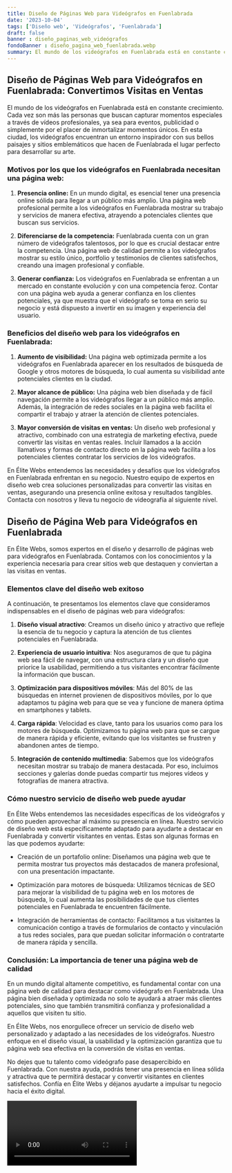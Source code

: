 ```yaml
---
title: Diseño de Páginas Web para Videógrafos en Fuenlabrada
date: '2023-10-04'
tags: ['Diseño web', 'Videógrafos', 'Fuenlabrada']
draft: false
banner : diseño_paginas_web_videógrafos
fondoBanner : diseño_pagina_web_fuenlabrada.webp
summary: El mundo de los videógrafos en Fuenlabrada está en constante crecimiento. Cada vez son más las personas que buscan capturar momentos especiales a través de vídeos profesionales, ya sea para eventos, publicidad o simplemente por el placer de inmortalizar momentos únicos. En esta ciudad, los videógrafos encuentran un entorno inspirador con sus bellos paisajes y sitios emblemáticos que hacen de Fuenlabrada el lugar perfecto para desarrollar su arte.
---
```


## Diseño de Páginas Web para Videógrafos en Fuenlabrada: Convertimos Visitas en Ventas

El mundo de los videógrafos en Fuenlabrada está en constante crecimiento. Cada vez son más las personas que buscan capturar momentos especiales a través de vídeos profesionales, ya sea para eventos, publicidad o simplemente por el placer de inmortalizar momentos únicos. En esta ciudad, los videógrafos encuentran un entorno inspirador con sus bellos paisajes y sitios emblemáticos que hacen de Fuenlabrada el lugar perfecto para desarrollar su arte.

### Motivos por los que los videógrafos en Fuenlabrada necesitan una página web:

1. **Presencia online:** En un mundo digital, es esencial tener una presencia online sólida para llegar a un público más amplio. Una página web profesional permite a los videógrafos en Fuenlabrada mostrar su trabajo y servicios de manera efectiva, atrayendo a potenciales clientes que buscan sus servicios.

2. **Diferenciarse de la competencia:** Fuenlabrada cuenta con un gran número de videógrafos talentosos, por lo que es crucial destacar entre la competencia. Una página web de calidad permite a los videógrafos mostrar su estilo único, portfolio y testimonios de clientes satisfechos, creando una imagen profesional y confiable.

3. **Generar confianza:** Los videógrafos en Fuenlabrada se enfrentan a un mercado en constante evolución y con una competencia feroz. Contar con una página web ayuda a generar confianza en los clientes potenciales, ya que muestra que el videógrafo se toma en serio su negocio y está dispuesto a invertir en su imagen y experiencia del usuario.

### Beneficios del diseño web para los videógrafos en Fuenlabrada:

1. **Aumento de visibilidad:** Una página web optimizada permite a los videógrafos en Fuenlabrada aparecer en los resultados de búsqueda de Google y otros motores de búsqueda, lo cual aumenta su visibilidad ante potenciales clientes en la ciudad.

2. **Mayor alcance de público:** Una página web bien diseñada y de fácil navegación permite a los videógrafos llegar a un público más amplio. Además, la integración de redes sociales en la página web facilita el compartir el trabajo y atraer la atención de clientes potenciales.

3. **Mayor conversión de visitas en ventas:** Un diseño web profesional y atractivo, combinado con una estrategia de marketing efectiva, puede convertir las visitas en ventas reales. Incluir llamados a la acción llamativos y formas de contacto directo en la página web facilita a los potenciales clientes contratar los servicios de los videógrafos.

En Élite Webs entendemos las necesidades y desafíos que los videógrafos en Fuenlabrada enfrentan en su negocio. Nuestro equipo de expertos en diseño web crea soluciones personalizadas para convertir las visitas en ventas, asegurando una presencia online exitosa y resultados tangibles. Contacta con nosotros y lleva tu negocio de videografía al siguiente nivel.

<GifSeo />

<Cta />

## Diseño de Página Web para Videógrafos en Fuenlabrada

En Élite Webs, somos expertos en el diseño y desarrollo de páginas web para videógrafos en Fuenlabrada. Contamos con los conocimientos y la experiencia necesaria para crear sitios web que destaquen y conviertan a las visitas en ventas. 

### Elementos clave del diseño web exitoso

A continuación, te presentamos los elementos clave que consideramos indispensables en el diseño de páginas web para videógrafos:

1. **Diseño visual atractivo**: Creamos un diseño único y atractivo que refleje la esencia de tu negocio y captura la atención de tus clientes potenciales en Fuenlabrada.

2. **Experiencia de usuario intuitiva**: Nos aseguramos de que tu página web sea fácil de navegar, con una estructura clara y un diseño que priorice la usabilidad, permitiendo a tus visitantes encontrar fácilmente la información que buscan.

3. **Optimización para dispositivos móviles**: Más del 80% de las búsquedas en internet provienen de dispositivos móviles, por lo que adaptamos tu página web para que se vea y funcione de manera óptima en smartphones y tablets.

4. **Carga rápida**: Velocidad es clave, tanto para los usuarios como para los motores de búsqueda. Optimizamos tu página web para que se cargue de manera rápida y eficiente, evitando que los visitantes se frustren y abandonen antes de tiempo.

5. **Integración de contenido multimedia**: Sabemos que los videógrafos necesitan mostrar su trabajo de manera destacada. Por eso, incluimos secciones y galerías donde puedas compartir tus mejores vídeos y fotografías de manera atractiva.

### Cómo nuestro servicio de diseño web puede ayudar

En Élite Webs entendemos las necesidades específicas de los videógrafos y cómo pueden aprovechar al máximo su presencia en línea. Nuestro servicio de diseño web está específicamente adaptado para ayudarte a destacar en Fuenlabrada y convertir visitantes en ventas. Estas son algunas formas en las que podemos ayudarte:

- Creación de un portafolio online: Diseñamos una página web que te permita mostrar tus proyectos más destacados de manera profesional, con una presentación impactante.

- Optimización para motores de búsqueda: Utilizamos técnicas de SEO para mejorar la visibilidad de tu página web en los motores de búsqueda, lo cual aumenta las posibilidades de que tus clientes potenciales en Fuenlabrada te encuentren fácilmente.

- Integración de herramientas de contacto: Facilitamos a tus visitantes la comunicación contigo a través de formularios de contacto y vinculación a tus redes sociales, para que puedan solicitar información o contratarte de manera rápida y sencilla.

### Conclusión: La importancia de tener una página web de calidad

En un mundo digital altamente competitivo, es fundamental contar con una página web de calidad para destacar como videógrafo en Fuenlabrada. Una página bien diseñada y optimizada no solo te ayudará a atraer más clientes potenciales, sino que también transmitirá confianza y profesionalidad a aquellos que visiten tu sitio.

En Élite Webs, nos enorgullece ofrecer un servicio de diseño web personalizado y adaptado a las necesidades de los videógrafos. Nuestro enfoque en el diseño visual, la usabilidad y la optimización garantiza que tu página web sea efectiva en la conversión de visitas en ventas.

No dejes que tu talento como videógrafo pase desapercibido en Fuenlabrada. Con nuestra ayuda, podrás tener una presencia en línea sólida y atractiva que te permitirá destacar y convertir visitantes en clientes satisfechos. Confía en Élite Webs y déjanos ayudarte a impulsar tu negocio hacia el éxito digital.

<Video />

<CtaBot job='Videógrafos' city='Fuenlabrada'/>

<Gmaps query='Fuenlabrada+españa+maps' />